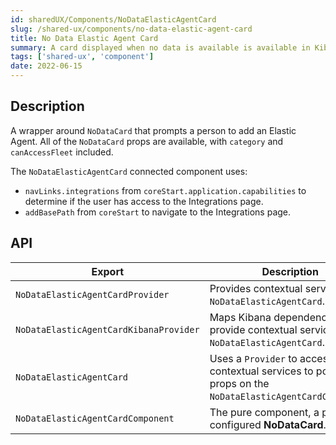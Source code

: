 ```yaml
---
id: sharedUX/Components/NoDataElasticAgentCard
slug: /shared-ux/components/no-data-elastic-agent-card
title: No Data Elastic Agent Card
summary: A card displayed when no data is available is available in Kibana, prompting a person to Add an Elastic Agent.
tags: ['shared-ux', 'component']
date: 2022-06-15
---
```


## Description

A wrapper around `NoDataCard` that prompts a person to add an Elastic Agent.  All of the `NoDataCard` props are available, with `category` and `canAccessFleet` included.

The `NoDataElasticAgentCard` connected component uses:

- `navLinks.integrations` from `coreStart.application.capabilities` to determine if the user has access to the Integrations page.
- `addBasePath` from `coreStart` to navigate to the Integrations page.

## API
| Export | Description |
|---|---|
| `NoDataElasticAgentCardProvider` | Provides contextual services to `NoDataElasticAgentCard`. |
| `NoDataElasticAgentCardKibanaProvider` | Maps Kibana dependencies to provide contextual services to `NoDataElasticAgentCard`. |
| `NoDataElasticAgentCard` | Uses a `Provider` to access contextual services to populate props on the `NoDataElasticAgentCardComponent`. |
| `NoDataElasticAgentCardComponent` | The pure component, a pre-configured **NoDataCard**. |
